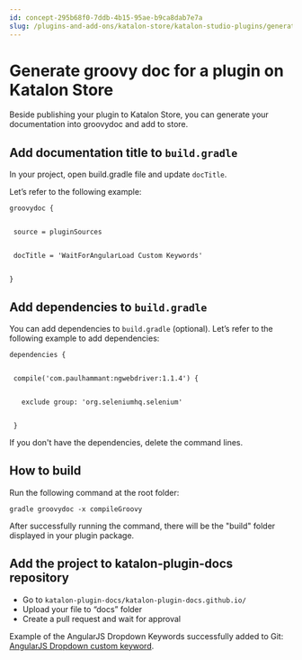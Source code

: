 ```yaml
---
id: concept-295b68f0-7ddb-4b15-95ae-b9ca8dab7e7a
slug: /plugins-and-add-ons/katalon-store/katalon-studio-plugins/generate-groovy-doc-for-a-plugin-on-katalon-store
---
```


# Generate groovy doc for a plugin on Katalon Store

Beside publishing your plugin to Katalon Store, you can generate your documentation into groovydoc and add to store.

## Add documentation title to <code>build.gradle</code>

In your project, open build.gradle file and update <code>docTitle</code>.

Let’s refer to the following example:

```
groovydoc {


 source = pluginSources


 docTitle = 'WaitForAngularLoad Custom Keywords'


}

```

## Add dependencies to <code>build.gradle</code>

You can add dependencies to <code>build.gradle</code> \(optional\). Let’s refer to the following example to add dependencies:

```
dependencies {


 compile('com.paulhammant:ngwebdriver:1.1.4') {


   exclude group: 'org.seleniumhq.selenium'


 }

```

If you don't have the dependencies, delete the command lines.

## How to build

Run the following command at the root folder:

```
gradle groovydoc -x compileGroovy
```

After successfully running the command, there will be the "build" folder displayed in your plugin package.

## Add the project to katalon-plugin-docs repository

-   Go to <code>katalon-plugin-docs/katalon-plugin-docs.github.io/</code>
-   Upload your file to “docs” folder
-   Create a pull request and wait for approval

Example of the AngularJS Dropdown Keywords successfully added to Git: [AngularJS Dropdown custom keyword](https://github.com/katalon-plugin-docs/katalon-plugin-docs.github.io/tree/master/docs/angularjs-dropdown-custom-keywords).